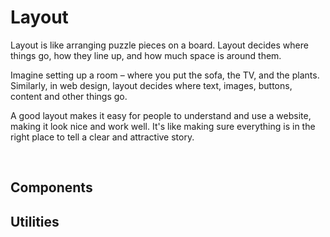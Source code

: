 
# Layout

Layout is like arranging puzzle pieces on a board. Layout decides where things go, how they line up, and how much space is around them.

Imagine setting up a room – where you put the sofa, the TV, and the plants. Similarly, in web design, layout decides where text, images, buttons, content and other things go.

A good layout makes it easy for people to understand and use a website, making it look nice and work well. It's like making sure everything is in the right place to tell a clear and attractive story.

<br />

## Components

<Cards>
  <Card title="Container" href="/preset/layout/container" />
</Cards>

## Utilities

<Cards>
  <Card title="Breakpoints" href="/preset/layout/breakpoints" />
</Cards>

